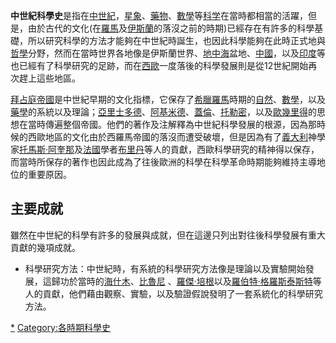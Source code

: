 {{expand|time=2010-07-24T17:22:56+00:00}}
{{unreferenced|time=2010-07-24T17:22:56+00:00}}
{{History of science}}
'''中世紀科學史'''是指在[[中世紀|中世紀]]，[[天文學|星象]]、[[藥物|藥物]]、[[數學|數學]]等[[科学|科学]]在當時都相當的活躍，但是，由於古代的文化(在[[羅馬|羅馬]]及[[伊斯蘭|伊斯蘭]]的落沒之前的時期)已經存在有許多的科學基礎，所以研究科學的方法才能夠在中世紀時誕生，也因此科學能夠在此時正式地與[[哲學|哲學]]分野，然而在當時世界各地像是伊斯蘭世界、[[地中海|地中海]]盆地、[[中國|中國]]，以及[[印度|印度]]等也已經有了科學研究的足跡，而在[[西歐|西歐]]一度落後的科學發展則是從12世紀開始再次趕上這些地區。

[[拜占庭帝國|拜占庭帝國]]是中世紀早期的文化指標，它保存了[[希臘|希臘]][[羅馬|羅馬]]時期的[[自然|自然]]、[[數學|數學]]，以及[[藥學|藥學]]的系統以及理論；[[亞里士多德|亞里士多德]]、[[阿基米德|阿基米德]]、[[蓋倫|蓋倫]]、[[托勒密|托勒密]]，以及[[歐幾里得|歐幾里得]]的思想在當時傳遍整個帝國。他們的著作及注解釋為中世紀科學發展的根源，因為那時候的西歐地區的文化由於西羅馬帝國的落沒而遭受破壞，但是因為有了[[義大利|義大利]]神學家[[托馬斯·阿奎那|托馬斯·阿奎那]]及[[法國|法國]]學者[[布里丹|布里丹]]等人的貢獻，西歐科學研究的精神得以保存，而當時所保存的著作也因此成為了往後歐洲的科學在科學革命時期能夠維持主導地位的重要原因。

== 主要成就 ==
雖然在中世紀的科學有許多的發展與成就，但在這邊只列出對往後科學發展有重大貢獻的幾項成就。
* 科學研究方法：中世紀時，有系統的科學研究方法像是理論以及實驗開始發展，這歸功於當時的[[海什木|海什木]]、[[比魯尼|比魯尼]] 、[[羅傑·培根|羅傑·培根]]以及[[羅伯特·格羅斯泰斯特|羅伯特·格羅斯泰斯特]]等人的貢獻，他們藉由觀察、實驗，以及驗證假說發明了一套系統化的科學研究方法。

[[Category:中世紀科學|*]]
[[Category:各時期科學史|Category:各時期科學史]]
